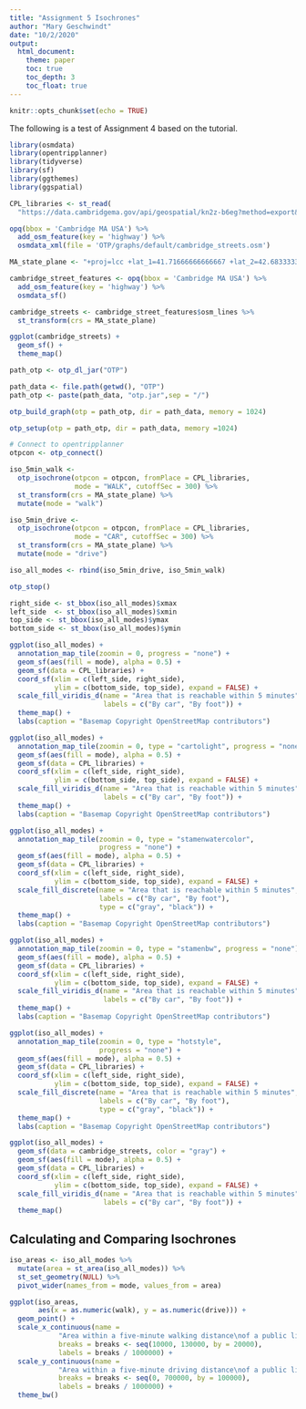 ```yaml
---
title: "Assignment 5 Isochrones"
author: "Mary Geschwindt"
date: "10/2/2020"
output: 
  html_document:
    theme: paper
    toc: true
    toc_depth: 3
    toc_float: true
---
```


```r
knitr::opts_chunk$set(echo = TRUE)
```

The following is a test of Assignment 4 based on the tutorial.

```r
library(osmdata)
library(opentripplanner)
library(tidyverse)
library(sf)
library(ggthemes)
library(ggspatial)
```

```r
CPL_libraries <- st_read(
  "https://data.cambridgema.gov/api/geospatial/kn2z-b6eg?method=export&format=KML")
```

```r
opq(bbox = 'Cambridge MA USA') %>%
  add_osm_feature(key = 'highway') %>%
  osmdata_xml(file = 'OTP/graphs/default/cambridge_streets.osm')
```

```r
MA_state_plane <- "+proj=lcc +lat_1=41.71666666666667 +lat_2=42.68333333333333 +lat_0=41 +lon_0=-71.5 +x_0=200000 +y_0=750000 +ellps=GRS80 +units=m +no_defs"

cambridge_street_features <- opq(bbox = 'Cambridge MA USA') %>%
  add_osm_feature(key = 'highway') %>%
  osmdata_sf()

cambridge_streets <- cambridge_street_features$osm_lines %>%
  st_transform(crs = MA_state_plane)
```

```r
ggplot(cambridge_streets) +
  geom_sf() +
  theme_map()
```

```r
path_otp <- otp_dl_jar("OTP")
```

```r
path_data <- file.path(getwd(), "OTP")
path_otp <- paste(path_data, "otp.jar",sep = "/")

otp_build_graph(otp = path_otp, dir = path_data, memory = 1024) 
```

```r
otp_setup(otp = path_otp, dir = path_data, memory =1024)
```

```r
# Connect to opentripplanner
otpcon <- otp_connect()
```

```r
iso_5min_walk <- 
  otp_isochrone(otpcon = otpcon, fromPlace = CPL_libraries, 
                mode = "WALK", cutoffSec = 300) %>%
  st_transform(crs = MA_state_plane) %>%
  mutate(mode = "walk")

iso_5min_drive <- 
  otp_isochrone(otpcon = otpcon, fromPlace = CPL_libraries, 
                mode = "CAR", cutoffSec = 300) %>%
  st_transform(crs = MA_state_plane) %>%
  mutate(mode = "drive")

iso_all_modes <- rbind(iso_5min_drive, iso_5min_walk)

otp_stop()
```

```r
right_side <- st_bbox(iso_all_modes)$xmax
left_side  <- st_bbox(iso_all_modes)$xmin
top_side <- st_bbox(iso_all_modes)$ymax
bottom_side <- st_bbox(iso_all_modes)$ymin

ggplot(iso_all_modes) +
  annotation_map_tile(zoomin = 0, progress = "none") +
  geom_sf(aes(fill = mode), alpha = 0.5) +
  geom_sf(data = CPL_libraries) +
  coord_sf(xlim = c(left_side, right_side), 
           ylim = c(bottom_side, top_side), expand = FALSE) +
  scale_fill_viridis_d(name = "Area that is reachable within 5 minutes",
                       labels = c("By car", "By foot")) +
  theme_map() +
  labs(caption = "Basemap Copyright OpenStreetMap contributors")
```

```r
ggplot(iso_all_modes) +
  annotation_map_tile(zoomin = 0, type = "cartolight", progress = "none") +
  geom_sf(aes(fill = mode), alpha = 0.5) +
  geom_sf(data = CPL_libraries) +
  coord_sf(xlim = c(left_side, right_side), 
           ylim = c(bottom_side, top_side), expand = FALSE) +
  scale_fill_viridis_d(name = "Area that is reachable within 5 minutes",
                       labels = c("By car", "By foot")) +
  theme_map() +
  labs(caption = "Basemap Copyright OpenStreetMap contributors")
```

```r
ggplot(iso_all_modes) +
  annotation_map_tile(zoomin = 0, type = "stamenwatercolor", 
                      progress = "none") +
  geom_sf(aes(fill = mode), alpha = 0.5) +
  geom_sf(data = CPL_libraries) +
  coord_sf(xlim = c(left_side, right_side), 
           ylim = c(bottom_side, top_side), expand = FALSE) +
  scale_fill_discrete(name = "Area that is reachable within 5 minutes",
                      labels = c("By car", "By foot"),
                      type = c("gray", "black")) +
  theme_map() +
  labs(caption = "Basemap Copyright OpenStreetMap contributors")
```

```r
ggplot(iso_all_modes) +
  annotation_map_tile(zoomin = 0, type = "stamenbw", progress = "none") +
  geom_sf(aes(fill = mode), alpha = 0.5) +
  geom_sf(data = CPL_libraries) +
  coord_sf(xlim = c(left_side, right_side), 
           ylim = c(bottom_side, top_side), expand = FALSE) +
  scale_fill_viridis_d(name = "Area that is reachable within 5 minutes",
                       labels = c("By car", "By foot")) +
  theme_map() +
  labs(caption = "Basemap Copyright OpenStreetMap contributors")
```

```r
ggplot(iso_all_modes) +
  annotation_map_tile(zoomin = 0, type = "hotstyle", 
                      progress = "none") +
  geom_sf(aes(fill = mode), alpha = 0.5) +
  geom_sf(data = CPL_libraries) +
  coord_sf(xlim = c(left_side, right_side), 
           ylim = c(bottom_side, top_side), expand = FALSE) +
  scale_fill_discrete(name = "Area that is reachable within 5 minutes",
                      labels = c("By car", "By foot"),
                      type = c("gray", "black")) +
  theme_map() +
  labs(caption = "Basemap Copyright OpenStreetMap contributors")
```

```r
ggplot(iso_all_modes) +
  geom_sf(data = cambridge_streets, color = "gray") +
  geom_sf(aes(fill = mode), alpha = 0.5) +
  geom_sf(data = CPL_libraries) +
  coord_sf(xlim = c(left_side, right_side), 
           ylim = c(bottom_side, top_side), expand = FALSE) +
  scale_fill_viridis_d(name = "Area that is reachable within 5 minutes",
                       labels = c("By car", "By foot")) +
  theme_map() 
```

## Calculating and Comparing Isochrones

```r
iso_areas <- iso_all_modes %>%
  mutate(area = st_area(iso_all_modes)) %>%
  st_set_geometry(NULL) %>%
  pivot_wider(names_from = mode, values_from = area) 

ggplot(iso_areas, 
       aes(x = as.numeric(walk), y = as.numeric(drive))) +
  geom_point() +
  scale_x_continuous(name = 
            "Area within a five-minute walking distance\nof a public library\n(square km)",
            breaks = breaks <- seq(10000, 130000, by = 20000),
            labels = breaks / 1000000) +
  scale_y_continuous(name = 
            "Area within a five-minute driving distance\nof a public library\n(square km)",
            breaks = breaks <- seq(0, 700000, by = 100000),
            labels = breaks / 1000000) +
  theme_bw()
```
